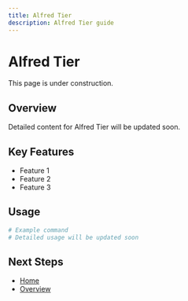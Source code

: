 ```yaml
---
title: Alfred Tier
description: Alfred Tier guide
---
```


# Alfred Tier

This page is under construction.

## Overview

Detailed content for Alfred Tier will be updated soon.

## Key Features

- Feature 1
- Feature 2
- Feature 3

## Usage

```bash
# Example command
# Detailed usage will be updated soon
```

## Next Steps

- [Home](/en)
- [Overview](/en/introduction/overview)
